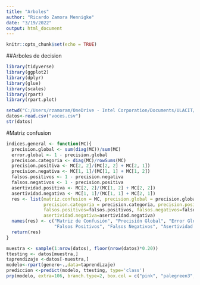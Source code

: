---
title: "Arboles"
author: "Ricardo Zamora Mennigke"
date: "3/19/2022"
output: html_document
---

```{r setup, include=FALSE}
knitr::opts_chunk$set(echo = TRUE)
```


##Arboles de decision
```{r eval=TRUE, results='hide', message=FALSE, warning=FALSE}
library(tidyverse)
library(ggplot2)
library(dplyr)
library(glue)
library(scales)
library(rpart)
library(rpart.plot)
```

```{r}
setwd("C:/Users/rzamoram/OneDrive - Intel Corporation/Documents/ULACIT/Probabilidades")
datos<-read.csv("voces.csv")
str(datos)
```
#Matriz confusion
```{r}
indices.general <- function(MC){
  precision.global <- sum(diag(MC))/sum(MC)
  error.global <- 1 - precision.global
  precision.categoria <- diag(MC)/rowSums(MC)
  precision.positiva <- MC[2, 2]/(MC[2, 2] + MC[2, 1])
  precision.negativa <- MC[1, 1]/(MC[1, 1] + MC[1, 2])
  falsos.positivos <- 1 - precision.negativa
  falsos.negativos <- 1 - precision.positiva
  asertividad.positiva <- MC[2, 2]/(MC[1, 2] + MC[2, 2])
  asertividad.negativa <- MC[1, 1]/(MC[1, 1] + MC[2, 1])
  res <- list(matriz.confusion = MC, precision.global = precision.global, error.global = error.global, 
              precision.categoria = precision.categoria, precision.positiva = precision.positiva, precision.negativa=precision.negativa, 
              falsos.positivos=falsos.positivos, falsos.negativos=falsos.negativos, asertividad.positiva=asertividad.positiva,
              asertividad.negativa=asertividad.negativa)
  names(res) <- c("Matriz de Confusión", "Precisión Global", "Error Global", "Precisión por categoría", "Precision Positiva", "Precision Negativa",
                  "Falsos Positivos", "Falsos Negativos", "Asertividad Positiva", "Asertividad Negativa")
  return(res)
}
```

```{r}
muestra <- sample(1:nrow(datos), floor(nrow(datos)*0.20))
ttesting <- datos[muestra,]
taprendizaje <-datos[-muestra,]
modelo<-rpart(genero~.,data=taprendizaje)
prediccion <-predict(modelo, ttesting, type='class')
prp(modelo, extra=106, branch.type=2, box.col = c("pink", "palegreen3", "cyan")[modelo$frame$yval])
```

